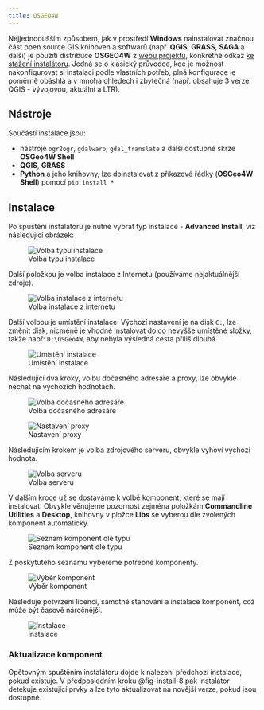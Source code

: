 ```yaml
---
title: OSGEO4W
---
```


Nejjednodušším způsobem, jak v prostředí **Windows** nainstalovat značnou část open source GIS knihoven a softwarů (např. **QGIS**, **GRASS**, **SAGA** a další) je použití distribuce **OSGEO4W** z [webu projektu](https://trac.osgeo.org/osgeo4w/), konkrétně odkaz [ke stažení instalátoru](https://download.osgeo.org/osgeo4w/v2/osgeo4w-setup.exe). Jedná se o klasický průvodce, kde je možnost nakonfigurovat si instalaci podle vlastních potřeb, plná konfigurace je poměrně obáshlá a v mnoha ohledech i zbytečná (např. obsahuje 3 verze QGIS - vývojovou, aktuální a LTR).

## Nástroje

Součástí instalace jsou:

- nástroje `ogr2ogr`, `gdalwarp`, `gdal_translate` a další dostupné skrze **OSGeo4W Shell**
- **QGIS**, **GRASS**
- **Python** a jeho knihovny, lze doinstalovat z příkazové řádky (**OSGeo4W Shell**) pomocí `pip install *`

## Instalace

Po spuštění instalátoru je nutné vybrat typ instalace - **Advanced Install**, viz následující obrázek:

![Volba typu instalace](images/osgeo4w/install_1.png){fig-alt="OSGEO4W volba typu instalace" .lightbox #fig-install-1}

Další položkou je volba instalace z Internetu (používáme nejaktuálnější zdroje).

![Volba instalace z internetu](images/osgeo4w/install_2.png){fig-alt="Volba instalace z internetu" .lightbox #fig-install-2}

Další volbou je umístění instalace. Výchozí nastavení je na disk `C:`, lze změnit disk, nicméně je vhodné instalovat do co nevyšše umístěné složky, takže např: `D:\OSGeo4W`, aby nebyla výsledná cesta příliš dlouhá.

![Umístění instalace](images/osgeo4w/install_3.png){fig-alt="Umístění instalace" .lightbox #fig-install-3}

Následující dva kroky, volbu dočasného adresáře a proxy, lze obvykle nechat na výchozích hodnotách.

![Volba dočasného adresáře](images/osgeo4w/install_4.png){fig-alt="Volba dočasného adresáře" .lightbox #fig-install-4}

![Nastavení proxy](images/osgeo4w/install_5.png){fig-alt="Nastavení proxy" .lightbox #fig-install-5}

Následujícím krokem je volba zdrojového serveru, obvykle vyhoví výchozí hodnota.

![Volba serveru](images/osgeo4w/install_6.png){fig-alt="Volba serveru" .lightbox #fig-install-6}

V dalším kroce už se dostáváme k volbě komponent, které se mají instalovat. Obvykle věnujeme pozornost zejména položkám **Commandline Utilities** a **Desktop**, knihovny v pložce **Libs** se vyberou dle zvolených komponent automaticky.

![Seznam komponent dle typu](images/osgeo4w/install_7.png){fig-alt="Seznam komponent dle typu" .lightbox #fig-install-7}

Z poskytutého seznamu vybereme potřebné komponenty.

![Výběr komponent](images/osgeo4w/install_8.png){fig-alt="Výběr komponent" .lightbox #fig-install-8}

Následuje potvrzení licencí, samotné stahování a instalace komponent, což může být časově náročnější.

![Instalace](images/osgeo4w/install_9.png){fig-alt="Instalace" .lightbox #fig-install-9}

### Aktualizace komponent

Opětovným spuštěním instalátoru dojde k nalezení předchozí instalace, pokud existuje. V předposledním kroku @fig-install-8 pak instalátor detekuje existující prvky a lze tyto aktualizovat na novější verze, pokud jsou dostupné.
